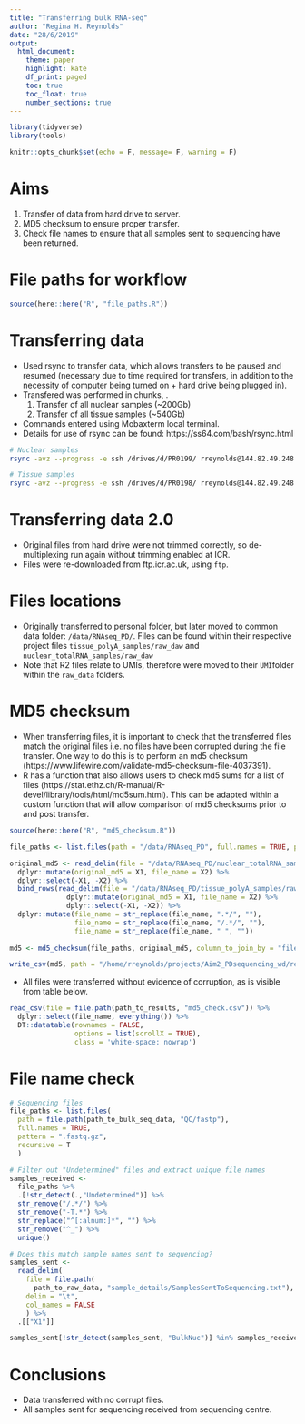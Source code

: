 ```yaml
---
title: "Transferring bulk RNA-seq"
author: "Regina H. Reynolds"
date: "28/6/2019"
output: 
  html_document:
    theme: paper
    highlight: kate
    df_print: paged
    toc: true
    toc_float: true
    number_sections: true
---
```


```r

library(tidyverse)
library(tools)

knitr::opts_chunk$set(echo = F, message= F, warning = F)

```

# Aims
1. Transfer of data from hard drive to server.
2. MD5 checksum to ensure proper transfer.
3. Check file names to ensure that all samples sent to sequencing have been returned.

# File paths for workflow

```r

source(here::here("R", "file_paths.R"))

```

# Transferring data
- Used rsync to transfer data, which allows transfers to be paused and resumed (necessary due to time required for transfers, in addition to the necessity of computer being turned on + hard drive being plugged in).
- Transfered was performed in chunks, .
    1. Transfer of all nuclear samples (~200Gb)
    2. Transfer of all tissue samples (~540Gb)
- Commands entered using Mobaxterm local terminal.
- Details for use of rsync can be found: https://ss64.com/bash/rsync.html 

```bash
# Nuclear samples
rsync -avz --progress -e ssh /drives/d/PR0199/ rreynolds@144.82.49.248:/home/rreynolds/data/PD_bulkRNAseq/nuclear_totalRNA_samples/ | tee /home/rhrey/Desktop/20190606_bulkNuc_data_transfer.txt

# Tissue samples 
rsync -avz --progress -e ssh /drives/d/PR0198/ rreynolds@144.82.49.248:/home/rreynolds/data/PD_bulkRNAseq/tissue_polyA_samples/ | tee /home/rhrey/Desktop/20190606_tissue_data_transfer.txt

```

# Transferring data 2.0
- Original files from hard drive were not trimmed correctly, so de-multiplexing run again without trimming enabled at ICR.
- Files were re-downloaded from ftp.icr.ac.uk, using `ftp`.

# Files locations
- Originally transferred to personal folder, but later moved to common data folder: `/data/RNAseq_PD/`. Files can be found within their respective project files `tissue_polyA_samples/raw_daw` and `nuclear_totalRNA_samples/raw_daw`
- Note that R2 files relate to UMIs, therefore were moved to their `UMI`folder within the `raw_data` folders.

# MD5 checksum
- When transferring files, it is important to check that the transferred files match the original files i.e. no files have been corrupted during the file transfer. One way to do this is to perform an md5 checksum (https://www.lifewire.com/validate-md5-checksum-file-4037391).
- R has a function that also allows users to check md5 sums for a list of files (https://stat.ethz.ch/R-manual/R-devel/library/tools/html/md5sum.html). This can be adapted within a custom function that will allow comparison of md5 checksums prior to and post transfer.

```r

source(here::here("R", "md5_checksum.R"))

file_paths <- list.files(path = "/data/RNAseq_PD", full.names = TRUE, pattern = ".fastq.gz", recursive = T)

original_md5 <- read_delim(file = "/data/RNAseq_PD/nuclear_totalRNA_samples/raw_data/md5sums_davros.txt", delim = " ", col_names = FALSE) %>% 
  dplyr::mutate(original_md5 = X1, file_name = X2) %>% 
  dplyr::select(-X1, -X2) %>% 
  bind_rows(read_delim(file = "/data/RNAseq_PD/tissue_polyA_samples/raw_data/md5sums_davros.txt", delim = " ", col_names = FALSE) %>% 
              dplyr::mutate(original_md5 = X1, file_name = X2) %>% 
              dplyr::select(-X1, -X2)) %>% 
  dplyr::mutate(file_name = str_replace(file_name, ".*/", ""),
                file_name = str_replace(file_name, "/.*/", ""),
                file_name = str_replace(file_name, " ", ""))
  
md5 <- md5_checksum(file_paths, original_md5, column_to_join_by = "file_name")

write_csv(md5, path = "/home/rreynolds/projects/Aim2_PDsequencing_wd/results/md5_check.csv")

```

- All files were transferred without evidence of corruption, as is visible from table below.

```r

read_csv(file = file.path(path_to_results, "md5_check.csv")) %>% 
  dplyr::select(file_name, everything()) %>% 
  DT::datatable(rownames = FALSE,
                options = list(scrollX = TRUE),
                class = 'white-space: nowrap')

```

# File name check

```r

# Sequencing files
file_paths <- list.files(
  path = file.path(path_to_bulk_seq_data, "QC/fastp"), 
  full.names = TRUE, 
  pattern = ".fastq.gz", 
  recursive = T
  )

# Filter out "Undetermined" files and extract unique file names
samples_received <- 
  file_paths %>% 
  .[!str_detect(.,"Undetermined")] %>% 
  str_remove("/.*/") %>% 
  str_remove("-T.*") %>% 
  str_replace("^[:alnum:]*", "") %>% 
  str_remove("^_") %>% 
  unique()

# Does this match sample names sent to sequencing?
samples_sent <-
  read_delim(
    file = file.path(
      path_to_raw_data, "sample_details/SamplesSentToSequencing.txt"), 
    delim = "\t", 
    col_names = FALSE
    ) %>% 
  .[["X1"]]

samples_sent[!str_detect(samples_sent, "BulkNuc")] %in% samples_received

```

# Conclusions
- Data transferred with no corrupt files.
- All samples sent for sequencing received from sequencing centre.